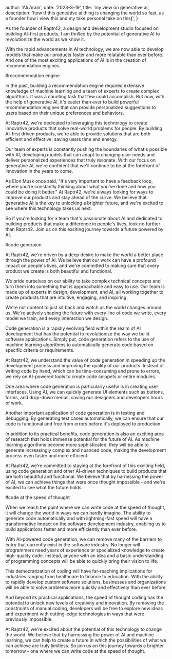 
  author: 'Ali Arain',
  date: '2023-3-19',
  title: 'my view on generative ai',
  description:
    'how tf this geneative ai thing is changing the world so fast. as a founder how i view this and my take personal take on thisƒ',
}



As the founder of Raptr42, a design and development studio focused on building AI-first products, I am thrilled by the potential of generative AI to revolutionize the world as we know it.

With the rapid advancements in AI technology, we are now able to develop models that make our products faster and more relatable than ever before. And one of the most exciting applications of AI is in the creation of recommendation engines.

#recommendation engine

In the past, building a recommendation engine required extensive knowledge of machine learning and a team of experts to create complex algorithms. It was a daunting task that few could accomplish. But now, with the help of generative AI, it's easier than ever to build powerful recommendation engines that can provide personalized suggestions to users based on their unique preferences and behaviors.

At Raptr42, we're dedicated to leveraging this technology to create innovative products that solve real-world problems for people. By building AI-first driven products, we're able to provide solutions that are both efficient and effective, saving users time and energy.

Our team of experts is constantly pushing the boundaries of what's possible with AI, developing models that can adapt to changing user needs and deliver personalized experiences that truly resonate. With our focus on generative AI, we're confident that we'll continue to be at the forefront of innovation in the years to come.

As Elon Musk once said, "It's very important to have a feedback loop, where you're constantly thinking about what you've done and how you could be doing it better." At Raptr42, we're always looking for ways to improve our products and stay ahead of the curve. We believe that generative AI is the key to unlocking a brighter future, and we're excited to see where this technology takes us next.

So if you're looking for a team that's passionate about AI and dedicated to building products that make a difference in people's lives, look no further than Raptr42. Join us on this exciting journey towards a future powered by AI.

#code generaion

At Raptr42, we're driven by a deep desire to make the world a better place through the power of AI. We believe that our work can have a profound impact on people's lives, and we're committed to making sure that every product we create is both beautiful and functional.

We pride ourselves on our ability to take complex technical concepts and turn them into something that is approachable and easy to use. Our team is made up of experts in design, development, and AI, all working together to create products that are intuitive, engaging, and inspiring.

We're not content to just sit back and watch as the world changes around us. We're actively shaping the future with every line of code we write, every model we train, and every interaction we design.

Code generation is a rapidly evolving field within the realm of AI development that has the potential to revolutionize the way we build software applications. Simply put, code generation refers to the use of machine learning algorithms to automatically generate code based on specific criteria or requirements.

At Raptr42, we understand the value of code generation in speeding up the development process and improving the quality of our products. Instead of writing code by hand, which can be time-consuming and prone to errors, we rely on AI-powered tools to create code snippets or entire modules.

One area where code generation is particularly useful is in creating user interfaces. Using AI, we can quickly generate UI elements such as buttons, forms, and drop-down menus, saving our designers and developers hours of work.

Another important application of code generation is in testing and debugging. By generating test cases automatically, we can ensure that our code is functional and free from errors before it's deployed to production.

In addition to its practical benefits, code generation is also an exciting area of research that holds immense potential for the future of AI. As machine learning algorithms become more sophisticated, they will be able to generate increasingly complex and nuanced code, making the development process even faster and more efficient.

At Raptr42, we're committed to staying at the forefront of this exciting field, using code generation and other AI-driven techniques to build products that are both beautiful and functional. We believe that by harnessing the power of AI, we can achieve things that were once thought impossible - and we're excited to see what the future holds.

#code at the speed of thought 

When we reach the point where we can write code at the speed of thought, it will change the world in ways we can hardly imagine. The ability to generate code automatically and with lightning-fast speed will have a transformative impact on the software development industry, enabling us to build applications faster and more efficiently than ever before.

With AI-powered code generation, we can remove many of the barriers to entry that currently exist in the software industry. No longer will programmers need years of experience or specialized knowledge to create high-quality code. Instead, anyone with an idea and a basic understanding of programming concepts will be able to quickly bring their vision to life.

This democratization of coding will have far-reaching implications for industries ranging from healthcare to finance to education. With the ability to rapidly develop custom software solutions, businesses and organizations will be able to solve problems more quickly and effectively than ever before.

And beyond its practical applications, the speed of thought coding has the potential to unlock new levels of creativity and innovation. By removing the constraints of manual coding, developers will be free to explore new ideas and experiment with cutting-edge technologies in ways that were previously impossible.

At Raptr42, we're excited about the potential of this technology to change the world. We believe that by harnessing the power of AI and machine learning, we can help to create a future in which the possibilities of what we can achieve are truly limitless. So join us on this journey towards a brighter tomorrow - one where we can write code at the speed of thought.